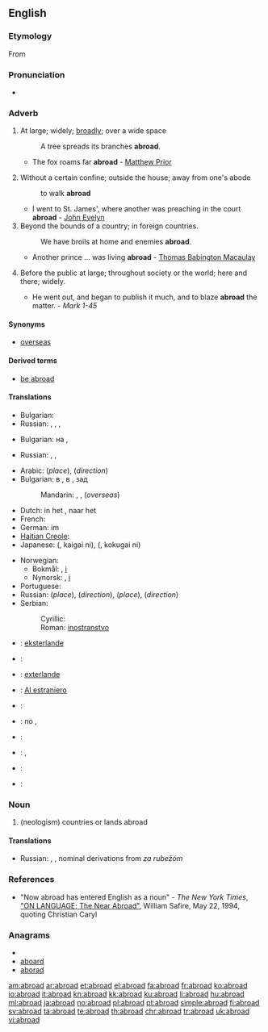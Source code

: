==English==

===Etymology===
From {{etyl|enm|en}} {{prefix|a|broad}}

===Pronunciation===
* {{audio|en-us-abroad.ogg|Audio (US)}}

===Adverb===
{{en-adv}}

# {{dated}} At large; widely; [[broadly]]; over a wide space
#: A tree spreads its branches '''abroad'''.
#* The fox roams far '''abroad''' - [[w:Matthew Prior|Matthew Prior]]
# {{dated}} Without a certain confine; outside the house; away from one's abode
#: to walk '''abroad'''
#* I went to St. James', where another was preaching in the court '''abroad''' - [[w:John Evelyn|John Evelyn]]
# Beyond the bounds of a country; in foreign countries.
#: We have broils at home and enemies '''abroad'''.
#* Another prince ... was living '''abroad''' - [[w:Thomas Babington Macaulay|Thomas Babington Macaulay]]
# {{dated}} Before the public at large; throughout society or the world; here and there; widely.
#* He went out, and began to publish it much, and to blaze '''abroad''' the matter. - ''Mark 1-45''

====Synonyms====
* [[overseas]]

====Derived terms====
* [[be abroad]]
<!--*# To be wide of the mark; to be at fault; as, you '''are all abroad''' in your guess.
*# To be at a loss or [[nonplussed]].-->

====Translations====
{{trans-top|at large; widely; broadly; over a wide space}}
* Bulgarian: {{t|bg|навсякъде}}
* Russian: {{t|ru|широко|tr=širokó}}, {{t|ru|вширь|tr=všir’}}, {{t+|ru|повсюду|tr=povsjúdu}}, {{t+|ru|везде|tr=vezdé}}
{{trans-mid}}
{{trans-bottom}}

{{trans-top|without a certain confine; outside the house}}
* Bulgarian: на {{t|bg|открито}}, {{t|bg|извън къщи}}
{{trans-mid}}
* Russian: {{t+|ru|снаружи|tr=snarúži}}, {{t+|ru|наружу|tr=narúžu}}, {{t|ru|на улице|tr=na úlice}}
{{trans-bottom}}

{{trans-top|beyond the bounds of a country; in foreign countries}}
* Arabic: {{qualifier|where}} {{t|ar|في الخارج|tr=fii 'l-khaarij}} (''place''), {{t|ar|الى الخارج|tr=ilaa 'l-khaarij}} (''direction'')
* Bulgarian: в {{t|bg|чужбина}}, в {{t|bg|странство}}, зад {{t+|bg|граница}}
*: Mandarin: {{t-|cmn|國外|sc=Hani}},  {{t-|cmn|国外|tr=guówài|sc=Hani}},  {{t-|cmn|海外|tr=hǎiwài|sc=Hani}} (''overseas'')
* Dutch: in het {{t+|nl|buitenland}}, naar het {{t+|nl|buitenland}}
* French: {{t|fr|à l'étranger}}
* German: im {{t+|de|Ausland}}
* [[Haitian Creole]]: {{tø|ht|aletranje}}
* Japanese: {{Jpan|[[海外]]に}} ({{Jpan|[[かいがい]]に}}, kaigai ni), {{Jpan|[[国外]]に}} ({{Jpan|[[こくがい]]に}}, kokugai ni)
{{trans-mid}}
* Norwegian:
** Bokmål: {{t|no|utenlands}}, [[i]] {{t|no|utlandet}}
** Nynorsk: {{t|no|utanlands}}, [[i]] {{t|no|utlandet}}
* Portuguese: {{t|pt|no estrangeiro}}
* Russian: {{t|ru|за границей|tr=za granícej}} (''place''), {{t|ru|за границу|tr=za granícu}} (''direction''), {{qualifier|where}} {{t|ru|за рубежом|tr=za rubežóm}} (''place''), {{t|ru|за рубеж|tr=za rubéž}} (''direction'')
* Serbian:
*: Cyrillic: {{t-|sr|иностранство|n|sc=Cyrl}}
*: Roman: [[inostranstvo]] {{n}}
{{trans-bottom}}

{{checktrans-top}}
* {{ttbc|Esperanto}}: [[eksterlande]]
* {{ttbc|French}}: {{t|fr|à l'étranger}}
* {{ttbc|Ido}}: [[exterlande]]
* {{ttbc|Interlingua}}: [[Al estraniero]]
* {{ttbc|Italian}}: {{t|it|all'estero}}
{{checktrans-mid}}
* {{ttbc|Portuguese}}: no {{t+|pt|estrangeiro}}, {{t|[t|além-mar}}
* {{ttbc|Romanian}}: {{t|ro|in străinătate}}
* {{ttbc|Spanish}}: {{t|es|al exterior}}, {{t+|es|ultramar}}
* {{ttbc|Swedish}}: {{t|sv|utomlands}}
* {{ttbc|Welsh}}: {{t|cy|tramor|xs=Welsh}}
{{checktrans-bottom}}

===Noun===
{{rft}}
{{infl|en|noun}}

# (neologism) countries or lands abroad

====Translations====
* Russian: {{t|ru|зарубеж|tr=zarubéž}}, {{t|ru|зарубежье|tr=zarubéžie}}, nominal derivations from ''za rubežóm''

===References===
* "Now abroad has entered English as a noun" - ''The New York Times'', [http://www.nytimes.com/1994/05/22/magazine/on-language-the-near-abroad.html "ON LANGUAGE; The Near Abroad"],  William Safire, May 22, 1994, quoting Christian Caryl

===Anagrams===
* {{alphagram|aabdor}}
* [[aboard#English|aboard]]
* [[aborad#English|aborad]]

[[am:abroad]]
[[ar:abroad]]
[[et:abroad]]
[[el:abroad]]
[[fa:abroad]]
[[fr:abroad]]
[[ko:abroad]]
[[io:abroad]]
[[it:abroad]]
[[kn:abroad]]
[[kk:abroad]]
[[ku:abroad]]
[[li:abroad]]
[[hu:abroad]]
[[ml:abroad]]
[[ja:abroad]]
[[no:abroad]]
[[pl:abroad]]
[[pt:abroad]]
[[simple:abroad]]
[[fi:abroad]]
[[sv:abroad]]
[[ta:abroad]]
[[te:abroad]]
[[th:abroad]]
[[chr:abroad]]
[[tr:abroad]]
[[uk:abroad]]
[[vi:abroad]]